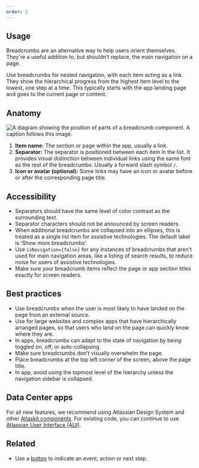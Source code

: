 ```yaml
---
order: 2
---
```


## Usage

Breadcrumbs are an alternative way to help users orient themselves. They're a useful addition to,
but shouldn’t replace, the main navigation on a page.

Use breadcrumbs for nested navigation, with each item acting as a link. They show the hierarchical
progress from the highest item level to the lowest, one step at a time. This typically starts with
the app landing page and goes to the current page or content.

## Anatomy

![A diagram showing the position of parts of a breadcrumb component. A caption follows this image.](../images/breadcrumbs-anatomy.png)

1. **Item name:** The section or page within the app, usually a link.
2. **Separator:** The separator is positioned between each item in the list. It provides visual
   distinction between individual links using the same font as the rest of the breadcrumbs. Usually
   a forward slash symbol `/`.
3. **Icon or avatar (optional):** Some links may have an icon or avatar before or after the
   corresponding page title.

## Accessibility

- Separators should have the same level of color contrast as the surrounding text.
- Separator characters should not be announced by screen readers.
- When additional breadcrumbs are collapsed into an ellipses, this is treated as a single list item
  for assistive technologies. The default label is ‘Show more breadcrumbs’.
- Use `isNavigation={false}` for any instances of breadcrumbs that aren't used for main navigation
  areas, like a listing of search results, to reduce noise for users of assistive technologies.
- Make sure your breadcrumb items reflect the page or app section titles exactly for screen readers.

## Best practices

- Use breadcrumbs when the user is most likely to have landed on the page from an external source.
- Use for large websites and complex apps that have hierarchically arranged pages, so that users who
  land on the page can quickly know where they are.
- In apps, breadcrumbs can adapt to the state of navigation by being toggled on, off, or
  auto-collapsing.
- Make sure breadcrumbs don’t visually overwhelm the page.
- Place breadcrumbs at the top left corner of the screen, above the page title.
- In app, avoid using the topmost level of the hierarchy unless the navigation sidebar is collapsed.

## Data Center apps

For all new features, we recommend using Atlassian Design System and other
[Atlaskit components](https://atlaskit.atlassian.com/). For existing code, you can continue to use
[Atlassian User Interface (AUI)](https://aui.atlassian.com/).

## Related

- Use a [button](/components/button) to indicate an event, action or next step.
